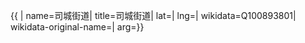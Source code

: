 {{ {{{1|PRC admin/showdata}}}|
name=司城街道|
title=司城街道|
lat=|
lng=|
wikidata=Q100893801|
wikidata-original-name=|
arg={{{arg|}}}}}